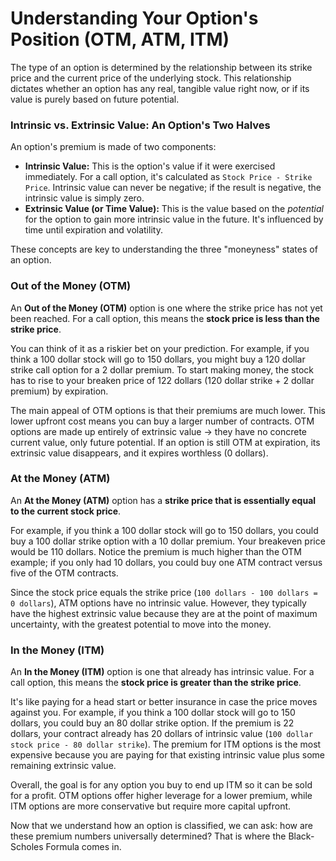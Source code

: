 # Understanding Your Option's Position (OTM, ATM, ITM)

The type of an option is determined by the relationship between its strike price and the current price of the underlying stock. This relationship dictates whether an option has any real, tangible value right now, or if its value is purely based on future potential.

### Intrinsic vs. Extrinsic Value: An Option's Two Halves

An option's premium is made of two components:

* **Intrinsic Value:** This is the option's value if it were exercised immediately. For a call option, it's calculated as `Stock Price - Strike Price`. Intrinsic value can never be negative; if the result is negative, the intrinsic value is simply zero.
* **Extrinsic Value (or Time Value):** This is the value based on the *potential* for the option to gain more intrinsic value in the future. It's influenced by time until expiration and volatility.

These concepts are key to understanding the three "moneyness" states of an option.

### Out of the Money (OTM)

An **Out of the Money (OTM)** option is one where the strike price has not yet been reached. For a call option, this means the **stock price is less than the strike price**.

You can think of it as a riskier bet on your prediction. For example, if you think a 100 dollar stock will go to 150 dollars, you might buy a 120 dollar strike call option for a 2 dollar premium. To start making money, the stock has to rise to your breaken price of 122 dollars (120 dollar strike + 2 dollar premium) by expiration.

The main appeal of OTM options is that their premiums are much lower. This lower upfront cost means you can buy a larger number of contracts. OTM options are made up entirely of extrinsic value -> they have no concrete current value, only future potential. If an option is still OTM at expiration, its extrinsic value disappears, and it expires worthless (0 dollars).

### At the Money (ATM)

An **At the Money (ATM)** option has a **strike price that is essentially equal to the current stock price**.

For example, if you think a 100 dollar stock will go to 150 dollars, you could buy a 100 dollar strike option with a 10 dollar premium. Your breakeven price would be 110 dollars. Notice the premium is much higher than the OTM example; if you only had 10 dollars, you could buy one ATM contract versus five of the OTM contracts.

Since the stock price equals the strike price (`100 dollars - 100 dollars = 0 dollars`), ATM options have no intrinsic value. However, they typically have the highest extrinsic value because they are at the point of maximum uncertainty, with the greatest potential to move into the money.

### In the Money (ITM)

An **In the Money (ITM)** option is one that already has intrinsic value. For a call option, this means the **stock price is greater than the strike price**.

It's like paying for a head start or better insurance in case the price moves against you. For example, if you think a 100 dollar stock will go to 150 dollars, you could buy an 80 dollar strike option. If the premium is 22 dollars, your contract already has 20 dollars of intrinsic value (`100 dollar stock price - 80 dollar strike`). The premium for ITM options is the most expensive because you are paying for that existing intrinsic value plus some remaining extrinsic value.

Overall, the goal is for any option you buy to end up ITM so it can be sold for a profit. OTM options offer higher leverage for a lower premium, while ITM options are more conservative but require more capital upfront.

Now that we understand how an option is classified, we can ask: how are these premium numbers universally determined? That is where the Black-Scholes Formula comes in.